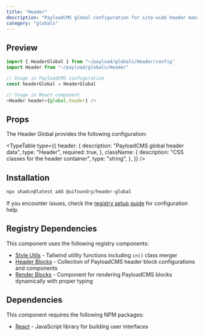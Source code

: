 ```yaml
---
title: "Header"
description: "PayloadCMS global configuration for site-wide header management"
category: "globals"
---
```


## Preview

```typescript
import { HeaderGlobal } from "~/payload/globals/Header/config"
import Header from "~/payload/globals/Header"

// Usage in PayloadCMS configuration
const headerGlobal = HeaderGlobal

// Usage in React component
<Header header={global.header} />
```

## Props

The Header Global provides the following configuration:

<TypeTable
  type={{
    header: {
      description: "PayloadCMS global header data",
      type: "Header",
      required: true,
    },
    className: {
      description: "CSS classes for the header container",
      type: "string",
    },
  }}
/>

## Installation

```bash
npx shadcn@latest add @uifoundry/header-global
```

If you encounter issues, check the [registry setup guide](/docs/registry-setup) for configuration help.

## Registry Dependencies

This component uses the following registry components:

- [Style Utils](/docs/lib/style-utils) - Tailwind utility functions including `cn()` class merger
- [Header Blocks](/docs/blocks/header-blocks) - Collection of PayloadCMS header block configurations and components
- [Render Blocks](/docs/ui/renderblocks) - Component for rendering PayloadCMS blocks dynamically with proper typing

## Dependencies

This component requires the following NPM packages:

- [React](https://github.com/facebook/react) - JavaScript library for building user interfaces
